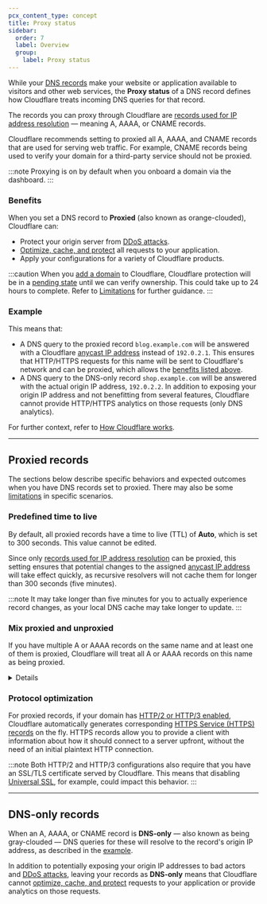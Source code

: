 ```yaml
---
pcx_content_type: concept
title: Proxy status
sidebar:
  order: 7
  label: Overview
  group:
    label: Proxy status
---
```



While your [DNS records](/dns/manage-dns-records/) make your website or application available to visitors and other web services, the **Proxy status** of a DNS record defines how Cloudflare treats incoming DNS queries for that record.

The records you can proxy through Cloudflare are [records used for IP address resolution](/dns/manage-dns-records/reference/dns-record-types/#ip-address-resolution) — meaning A, AAAA, or CNAME records.

Cloudflare recommends setting to proxied all A, AAAA, and CNAME records that are used for serving web traffic. For example, CNAME records being used to verify your domain for a third-party service should not be proxied.

:::note
Proxying is on by default when you onboard a domain via the dashboard.
:::

### Benefits

When you set a DNS record to **Proxied** (also known as orange-clouded), Cloudflare can:

- Protect your origin server from [DDoS attacks](https://www.cloudflare.com/learning/ddos/what-is-a-ddos-attack/).
- [Optimize, cache, and protect](/fundamentals/setup/manage-domains/connect-your-domain/#domain-configurations) all requests to your application.
- Apply your configurations for a variety of Cloudflare products.

:::caution
When you [add a domain](/fundamentals/setup/manage-domains/add-site/) to Cloudflare, Cloudflare protection will be in a [pending state](/dns/zone-setups/reference/domain-status/) until we can verify ownership. This could take up to 24 hours to complete. Refer to [Limitations](/dns/proxy-status/limitations/#pending-domains) for further guidance.
:::

### Example

<Render file="proxy-status-dns-table" />

This means that:

- A DNS query to the proxied record `blog.example.com` will be answered with a Cloudflare [anycast IP address](/fundamentals/concepts/cloudflare-ip-addresses/) instead of `192.0.2.1`. This ensures that HTTP/HTTPS requests for this name will be sent to Cloudflare's network and can be proxied, which allows the [benefits listed above](#benefits).
- A DNS query to the DNS-only record `shop.example.com` will be answered with the actual origin IP address, `192.0.2.2`. In addition to exposing your origin IP address and not benefitting from several features, Cloudflare cannot provide HTTP/HTTPS analytics on those requests (only DNS analytics).

For further context, refer to [How Cloudflare works](/fundamentals/concepts/how-cloudflare-works/).

---

## Proxied records

The sections below describe specific behaviors and expected outcomes when you have DNS records set to <GlossaryTooltip term="proxy status">proxied</GlossaryTooltip>. There may also be some [limitations](/dns/proxy-status/limitations/) in specific scenarios.

### Predefined time to live

By default, all proxied records have a time to live (TTL) of **Auto**, which is set to 300 seconds. This value cannot be edited.

Since only [records used for IP address resolution](/dns/manage-dns-records/reference/dns-record-types/#ip-address-resolution) can be proxied, this setting ensures that potential changes to the assigned [anycast IP address](/fundamentals/concepts/cloudflare-ip-addresses/) will take effect quickly, as recursive resolvers will not cache them for longer than 300 seconds (five minutes).

:::note
It may take longer than five minutes for you to actually experience record changes, as your local DNS cache may take longer to update.
:::

### Mix proxied and unproxied

If you have multiple A or AAAA records on the same name and at least one of them is proxied, Cloudflare will treat all A or AAAA records on this name as being proxied.

<Details header="Example">

<Example>
DNS management for **example.com**:

| Type | Name    | Content      | Proxy status | TTL    |
| ---- | ------- | ------------ | ------------ | ------ |
| A    | `blog`  | `192.0.2.1`  | Proxied      | Auto   |
| A    | `blog`  | `192.0.2.5`  | DNS only     | Auto   |

In this example, all traffic intended for `blog.example.com` will be treated as if both records were **Proxied**.

</Example>

</Details>

### Protocol optimization

For proxied records, if your domain has [HTTP/2 or HTTP/3 enabled](/speed/optimization/protocol/), Cloudflare automatically generates corresponding [HTTPS Service (HTTPS) records](/dns/manage-dns-records/reference/dns-record-types/#svcb-and-https) on the fly. HTTPS records allow you to provide a client with information about how it should connect to a server upfront, without the need of an initial plaintext HTTP connection.

:::note
Both HTTP/2 and HTTP/3 configurations also require that you have an SSL/TLS certificate served by Cloudflare. This means that disabling [Universal SSL](/ssl/edge-certificates/universal-ssl/), for example, could impact this behavior.
:::

---

## DNS-only records

When an A, AAAA, or CNAME record is **DNS-only** — also known as being gray-clouded — DNS queries for these will resolve to the record's origin IP address, as described in the [example](#example).

In addition to potentially exposing your origin IP addresses to bad actors and [DDoS attacks](https://www.cloudflare.com/learning/ddos/what-is-a-ddos-attack/), leaving your records as **DNS-only** means that Cloudflare cannot [optimize, cache, and protect](/fundamentals/concepts/how-cloudflare-works/) requests to your application or provide analytics on those requests.

<Render file="mix-proxied-and-unproxied" product="dns" />